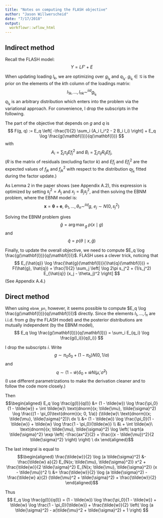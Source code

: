 ```yaml
---
title: "Notes on computing the FLASH objective"
author: "Jason Willwerscheid"
date: "7/17/2018"
output:
  workflowr::wflow_html
---
```


## Indirect method

Recall the FLASH model:
$$ Y = LF' + E $$

When updating loading $l_k$, we are optimizing over $g_{l_k}$ and $q_{l_k}$. $g_{l_k} \in \mathcal{G}$ is the prior on the elements of the $k$th column of the loadings matrix:
$$ l_{1k}, \ldots, l_{nk} \sim^{iid} g_{l_k} $$
$q_{l_k}$ is an arbitrary distribution which enters into the problem via the variational approach. For convenience, I drop the subscripts in the following.

The part of the objective that depends on $g$ and $q$ is
$$ F(g, q) := E_q \left[ -\frac{1}{2} \sum_i (A_i l_i^2 - 2 B_i l_i) \right]
+ E_q \log \frac{g(\mathbf{l})}{q(\mathbf{l})} $$
with
$$ A_i = \sum_j \tau_{ij} Ef^2_j \text{ and }
B_i = \sum_j \tau_{ij} R_{ij} Ef_j, $$
($R$ is the matrix of residuals (excluding factor $k$) and $Ef_j$ and $Ef^2_j$ are the expected values of $f_{jk}$ and $f_{jk}^2$ with respect to the distribution $q_{f_k}$ fitted during the factor update.)

As Lemma 2 in the paper shows (see Appendix A.2), this expression is optimized by setting $s_j^2 = A_j$ and $x_j = B_j s_j^2$, and then solving the EBNM problem, where the EBNM model is:
$$ \mathbf{x} = \mathbf{\theta} + \mathbf{e},\ \theta_1, \ldots, \theta_n \sim^{iid} g,\ e_j \sim N(0, s_j^2) $$

Solving the EBNM problem gives 
$$\hat{g} = {\arg \max}_g\ p(x \mid g) $$ 
and
$$ \hat{q} = p(\theta \mid x, \hat{g}) $$

Finally, to update the overall objective, we need to compute $E_q \log \frac{g(\mathbf{l})}{q(\mathbf{l})}$. FLASH uses a clever trick, noticing that
$$ E_{\hat{q}} \log \frac{\hat{g}(\mathbf{l})}{\hat{q}(\mathbf{l})}
= F(\hat{g}, \hat{q}) + \frac{1}{2} \sum_j
\left[ \log 2\pi s_j^2 + (1/s_j^2) E_{\hat{q}} (x_j - \theta_j)^2 \right] $$
(See Appendix A.4.)

## Direct method

When using `ebnm_pn`, however, it seems possible to compute $E_q \log \frac{g(\mathbf{l})}{q(\mathbf{l})}$ directly. Since the elements $l_1, \ldots, l_n$ are i.i.d. from $g$ (by the FLASH model) and the posterior distributions are mutually independent (by the EBNM model),
$$ E_q \log \frac{g(\mathbf{l})}{q(\mathbf{l})}
= \sum_i E_{q_i} \log \frac{g(l_i)}{q(l_i)} $$

I drop the subscripts $i$. Write
$$ g \sim \pi_0 \delta_0 + (1 - \pi_0) N(0, 1/a) $$
and
$$ q \sim (1 - \tilde{w}) \delta_0 + \tilde{w} N(\tilde{\mu}, \tilde{\sigma}^2) $$
(I use different parametrizations to make the derivation cleaner and to  follow the code more closely.)

Then
$$\begin{aligned}
E_q \log \frac{g(l)}{q(l)}
&= (1 - \tilde{w}) \log \frac{\pi_0}{1 - \tilde{w}}
+ \int \tilde{w}\ \text{dnorm}(x; \tilde{\mu}, \tilde{\sigma}^2)
\log \frac{(1 - \pi_0)\text{dnorm}(x; 0, 1/a)}
{\tilde{w}\ \text{dnorm}(x; \tilde{\mu}, \tilde{\sigma}^2)}\ dx \\
&= (1 - \tilde{w}) \log \frac{\pi_0}{1 - \tilde{w}}
+ \tilde{w} \log \frac{1 - \pi_0}{\tilde{w}} \\
&\ 
+ \int \tilde{w}\ \text{dnorm}(x; \tilde{\mu}, \tilde{\sigma}^2)
\log \left( \sqrt{a \tilde{\sigma}^2} 
\exp \left( -\frac{ax^2}{2} + \frac{(x - \tilde{\mu})^2}{2 \tilde{\sigma}^2} \right) \right)
\ dx
\end{aligned}$$

The last integral is equal to
$$\begin{aligned}
\frac{\tilde{w}}{2} \log (a \tilde{\sigma}^2)
&- \frac{\tilde{w} a}{2} E_{N(x; \tilde{\mu}, \tilde{\sigma}^2)} x^2 + \frac{\tilde{w}}{2 \tilde{\sigma}^2} E_{N(x; \tilde{\mu}, \tilde{\sigma}^2)} (x - \tilde{\mu})^2 \\
&= \frac{\tilde{w}}{2} \log (a \tilde{\sigma}^2)
- \frac{\tilde{w} a}{2} (\tilde{\mu}^2 + \tilde{\sigma}^2)
+ \frac{\tilde{w}}{2}
\end{aligned}$$

Thus
$$ E_q \log \frac{g(l)}{q(l)}
= (1 - \tilde{w}) \log \frac{\pi_0}{1 - \tilde{w}}
+ \tilde{w} \log \frac{1 - \pi_0}{\tilde{w}}
+ \frac{\tilde{w}}{2} \left( 
\log (a \tilde{\sigma}^2) - a(\tilde{\mu}^2 + \tilde{\sigma}^2) + 1
\right)
$$

